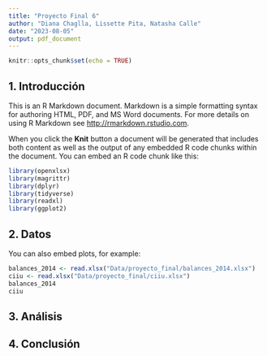 ```yaml
---
title: "Proyecto Final 6"
author: "Diana Chaglla, Lissette Pita, Natasha Calle"
date: "2023-08-05"
output: pdf_document
---
```


```r
knitr::opts_chunk$set(echo = TRUE)
```

## 1. Introducción

This is an R Markdown document. Markdown is a simple formatting syntax for authoring HTML, PDF, and MS Word documents. For more details on using R Markdown see <http://rmarkdown.rstudio.com>.

When you click the **Knit** button a document will be generated that includes both content as well as the output of any embedded R code chunks within the document. You can embed an R code chunk like this:

```r
library(openxlsx)
library(magrittr)
library(dplyr)
library(tidyverse)
library(readxl)
library(ggplot2)
```

## 2. Datos

You can also embed plots, for example:

```r
balances_2014 <- read.xlsx("Data/proyecto_final/balances_2014.xlsx")
ciiu <- read.xlsx("Data/proyecto_final/ciiu.xlsx")
balances_2014
ciiu
```



## 3. Análisis

## 4. Conclusión
